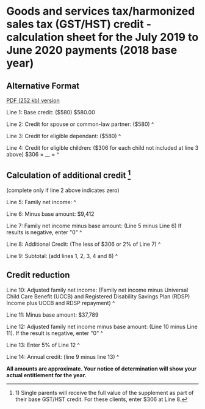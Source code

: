 # Goods and services tax/harmonized sales tax (GST/HST) credit - calculation sheet for the July 2019 to June 2020 payments (2018 base year)

## Alternative Format

[PDF (252 kb) version](/content/dam/cra-arc/serv-info/benefits/gstc_covid-19\_calc-e.pdf)

Line 1: Base credit: ($580) $580.00

Line 2: Credit for spouse or common-law partner: ($580) ^

Line 3: Credit for eligible dependant: ($580) ^

Line 4: Credit for eligible children: ($306 for each child not included at line 3 above) $306 × \__\__ = ^

## Calculation of additional credit [^1]

(complete only if line 2 above indicates zero)

Line 5: Family net income: ^

Line 6: Minus base amount: $9,412

Line 7: Family net income minus base amount: (Line 5 minus Line 6) If results is negative, enter "0" ^

Line 8: Additional Credit: (The less of $306 or 2% of Line 7) ^

Line 9: Subtotal: (add lines 1, 2, 3, 4 and 8) ^

## Credit reduction

Line 10: Adjusted family net income: (Family net income minus Universal Child Care Benefit (UCCB) and Registered Disability Savings Plan (RDSP) Income plus UCCB and RDSP repayment) ^

Line 11: Minus base amount: $37,789

Line 12: Adjusted family net income minus base amount: (Line 10 minus Line 11). If the result is negative, enter "0" ^

Line 13: Enter 5% of Line 12 ^

Line 14: Annual credit: (line 9 minus line 13) ^

**All amounts are approximate. Your notice of determination will show your actual entitlement for the year.**

[^1]: 1\) Single parents will receive the full value of the supplement as part of their base GST/HST credit. For these clients, enter $306 at Line 8.
